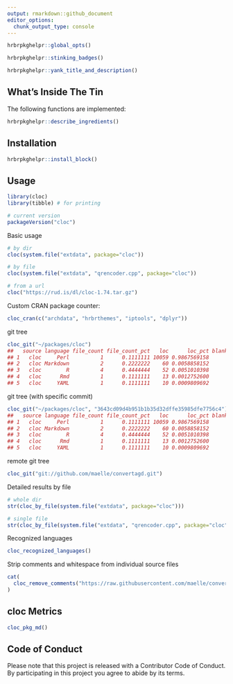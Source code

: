 ```yaml
---
output: rmarkdown::github_document
editor_options: 
  chunk_output_type: console
---
```

```r
hrbrpkghelpr::global_opts()
```

```r
hrbrpkghelpr::stinking_badges()
```

```r
hrbrpkghelpr::yank_title_and_description()
```

## What's Inside The Tin

The following functions are implemented:

```r
hrbrpkghelpr::describe_ingredients()
```

## Installation

```r
hrbrpkghelpr::install_block()
```

## Usage

```r
library(cloc)
library(tibble) # for printing

# current version
packageVersion("cloc")

```

Basic usage

```r
# by dir
cloc(system.file("extdata", package="cloc"))

# by file
cloc(system.file("extdata", "qrencoder.cpp", package="cloc"))

# from a url
cloc("https://rud.is/dl/cloc-1.74.tar.gz")
```

Custom CRAN package counter:

```r
cloc_cran(c("archdata", "hrbrthemes", "iptools", "dplyr"))
```

git tree 

```r
cloc_git("~/packages/cloc")
##   source language file_count file_count_pct   loc      loc_pct blank_lines blank_line_pct comment_lines comment_line_pct
## 1   cloc     Perl          1      0.1111111 10059 0.9867569158         787    0.910879630          1292     0.9570370370
## 2   cloc Markdown          2      0.2222222    60 0.0058858152          31    0.035879630             0     0.0000000000
## 3   cloc        R          4      0.4444444    52 0.0051010398          22    0.025462963            25     0.0185185185
## 4   cloc      Rmd          1      0.1111111    13 0.0012752600          21    0.024305556            32     0.0237037037
## 5   cloc     YAML          1      0.1111111    10 0.0009809692           3    0.003472222             1     0.0007407407
```

git tree (with specific commit)

```r
cloc_git("~/packages/cloc", "3643cd09d4b951b1b35d32dffe35985dfe7756c4")
##   source language file_count file_count_pct   loc      loc_pct blank_lines blank_line_pct comment_lines comment_line_pct
## 1   cloc     Perl          1      0.1111111 10059 0.9867569158         787    0.910879630          1292     0.9570370370
## 2   cloc Markdown          2      0.2222222    60 0.0058858152          31    0.035879630             0     0.0000000000
## 3   cloc        R          4      0.4444444    52 0.0051010398          22    0.025462963            25     0.0185185185
## 4   cloc      Rmd          1      0.1111111    13 0.0012752600          21    0.024305556            32     0.0237037037
## 5   cloc     YAML          1      0.1111111    10 0.0009809692           3    0.003472222             1     0.0007407407
```

remote git tree

```r
cloc_git("git://github.com/maelle/convertagd.git")
```

Detailed results by file

```r
# whole dir
str(cloc_by_file(system.file("extdata", package="cloc")))

# single file
str(cloc_by_file(system.file("extdata", "qrencoder.cpp", package="cloc")))
```

Recognized languages

```r
cloc_recognized_languages()
```

Strip comments and whitespace from individual source files

```r
cat(
  cloc_remove_comments("https://raw.githubusercontent.com/maelle/convertagd/master/README.Rmd")
)
```

## cloc Metrics

```r
cloc_pkg_md()
```

## Code of Conduct

Please note that this project is released with a Contributor Code of Conduct. By participating in this project you agree to abide by its terms.
